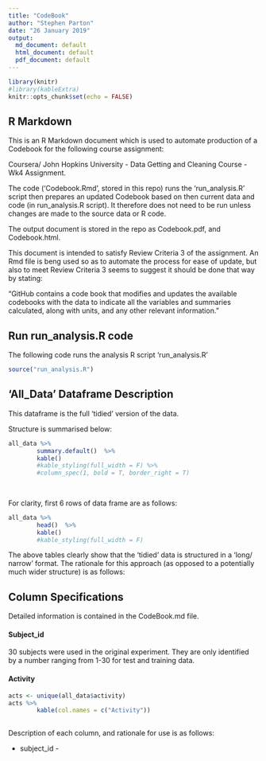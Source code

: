```yaml
---
title: "CodeBook"
author: "Stephen Parton"
date: "26 January 2019"
output:
  md_document: default
  html_document: default
  pdf_document: default
---
```


```r
library(knitr)
#library(kableExtra)
knitr::opts_chunk$set(echo = FALSE)
```

## R Markdown

This is an R Markdown document which is used to automate production of a Codebook for the following course assignment:

Coursera/ John Hopkins University - Data Getting and Cleaning Course - Wk4 Assignment.

The code ('Codebook.Rmd', stored in this repo) runs the 'run_analysis.R' script then prepares an updated Codebook based on then current data and code (in run_analysis.R script). It therefore does not need to be run unless changes are made to the source data or R code.

The output document is stored in the repo as Codebook.pdf, and Codebook.html.

This document is intended to satisfy Review Criteria 3 of the assignment. An Rmd file is beng used so as to automate the process for ease of update, but also to meet Review Criteria 3 seems to suggest it should be done that way by stating:

"GitHub contains a code book that modifies and updates the available codebooks with the data to indicate all the variables and summaries calculated, along with units, and any other relevant information."

## Run run_analysis.R code

The following code runs the analysis R script 'run_analysis.R'

```r
source("run_analysis.R")
```

## 'All_Data' Dataframe Description


This dataframe is the full 'tidied' version of the data.

Structure is summarised below:
```r
all_data %>%
        summary.default()  %>%
        kable() 
        #kable_styling(full_width = F) %>%
        #column_spec(1, bold = T, border_right = T)
        
        

```

For clarity, first 6 rows of data frame are as follows:

```r
all_data %>%
        head()  %>%
        kable() 
        #kable_styling(full_width = F)


```

The above tables clearly show that the 'tidied' data is structured in a 'long/ narrow' format. The rationale for this approach (as opposed to a potentially much wider structure) is as follows:

 
## Column Specifications

Detailed information is contained in the CodeBook.md file.


#### Subject_id

30 subjects were used in the original experiment. They are only identified by a number ranging from 1-30 for test and training data.

#### Activity

```r
acts <- unique(all_data$activity)
acts %>%
        kable(col.names = c("Activity"))
 
```




Description of each column, and rationale for use is as follows:

 * subject_id - 
